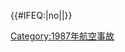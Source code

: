 {{航空事故
| year = 1987
| col1 = 
* 1月3日：'''[[巴西航空797號班機空難|巴西航空797號班機]]'''
* 1月15日：[[天西航空1834號班機空難|天西航空1834號班機]]
* 1月16日：[[蘇聯民航505號班機空難|蘇聯民航505號班機]]
* 3月4日：[[西北航空連結2268號班機空難|西北航空連結2268號班機]]
* 4月4日：[[加魯達印尼航空035號班機空難|加魯達印尼航空035號班機]]
* 5月8日：[[美鷹航空5452號班機空難|美鷹航空5452號班機]]
* 5月9日：'''[[LOT波蘭航空5055號班機空難|LOT波蘭航空5055號班機]]†'''
| col2 = 
* 6月19日：[[蘇聯民航528號班機空難|蘇聯民航528號班機]]
* 6月26日：'''[[菲律賓航空206號班機空難|菲律賓航空206號班機]]'''
* 8月16日：'''[[西北航空255號班機空難|西北航空255號班機]]'''
* 8月31日：'''[[泰國航空365號班機空難|泰國航空365號班機]]'''
* 9月17日：[[1987年美國空軍KC-10什里夫波特焚毀事件|KC-10什里夫波特焚毀事件]]
* 10月15日：[[意大利航空運輸460號班機空難|意大利航空運輸460號班機]]
* 10月20日：[[1987年美國空軍A-7D印第安納波利斯墜機事件|印第安納波利斯A-7D墜機事件]]
* 11月15日：[[美國大陸航空1713號班機空難|美國大陸航空1713號班機]]
| col3 = 
* 11月28日：'''[[南非航空295號班機空難|南非航空295號班機]]'''
* 11月29日：'''[[大韩航空858号班机空难|大韓航空858號班機]]'''
* 12月7日：[[太平洋西南航空1771號班機空難|太平洋西南航空1771號班機]]
* 12月8日：[[1987年利馬聯盟空難|利馬聯盟空難]]
* 12月13日：[[菲律賓航空443號班機空難|菲律賓航空443號班機]]
* 12月23日：[[芬蘭航空915號班機事故|芬蘭航空915號班機]]
}}<includeonly>{{#IFEQ:{{{cat}}}|no||[[Category:1987年航空事故]]}}</includeonly><noinclude>{{Documentation}}</noinclude>